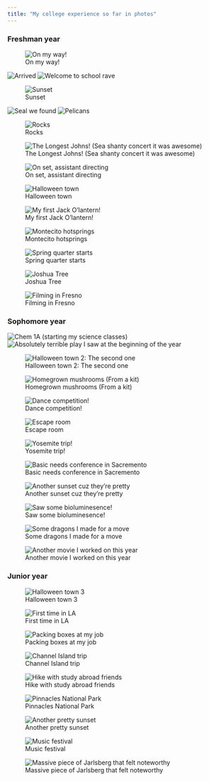 ```yaml
---
title: "My college experience so far in photos"
---
```


### Freshman year

![On my way!](images/gallery/omw.jpg){.lightbox group="freshman year"}

![Arrived](images/gallery/arrived.jpg){.lightbox group="freshman year"}
![Welcome to school rave](images/gallery/storke_rave.jpg){.lightbox group="freshman year"}

![Sunset](images/gallery/beach_sunset.jpg){.lightbox group="freshman year"}

![Seal we found](images/gallery/dead_seal.jpg){.lightbox group="freshman year"} ![Pelicans](images/gallery/pelican.jpg){.lightbox group="freshman year"}

![Rocks](images/gallery/rocks.jpg){.lightbox group="freshman year"}

![The Longest Johns! (Sea shanty concert it was awesome)](images/gallery/tlj.jpg){.lightbox group="freshman year"}

![On set, assistant directing](images/gallery/filming.jpg){.lightbox group="freshman year"}

![Halloween town](images/gallery/halloween_town.jpg){.lightbox group="freshman year"}

![My first Jack O'lantern!](images/gallery/clancy.jpeg){.lightbox group="freshman year"}

![Montecito hotsprings](images/gallery/hotspring_hike.jpg){.lightbox group="freshman year"}

![Spring quarter starts](images/gallery/lounging.jpg){.lightbox group="freshman year"}

![Joshua Tree](images/gallery/jtree.jpg){.lightbox group="freshman year"}

![Filming in Fresno](images/gallery/fresno.jpg){.lightbox group="freshman year"}

### Sophomore year

![Chem 1A (starting my science classes)](images/gallery/chem.jpg){.lightbox group="sophomore year"} ![Absolutely terrible play I saw at the beginning of the year](images/gallery/terrible_play.jpeg){.lightbox group="sophomore year"}

![Halloween town 2: The second one](images/gallery/halloween_town_2.jpeg){.lightbox group="sophomore year"}

![Homegrown mushrooms (From a kit)](images/gallery/mushrooms.jpeg){.lightbox group="sophomore year"}

![Dance competition!](images/gallery/dance_comp.jpeg){.lightbox group="sophomore year"}

![Escape room](images/gallery/escape%20room.jpeg){.lightbox group="sophomore year"}

![Yosemite trip!](images/gallery/yosemite.jpeg){.lightbox group="sophomore year"}

![Basic needs conference in Sacremento](images/gallery/chebna.jpeg){.lightbox group="sophomore year"}

![Another sunset cuz they're pretty](images/gallery/another_sunset.jpeg){.lightbox group="sophomore year"}

![Saw some bioluminesence!](images/gallery/bioluminesence.jpeg){.lightbox group="sophomore year"}

![Some dragons I made for a move](images/gallery/dragons.jpeg){.lightbox group="sophomore year"}

![Another movie I worked on this year](images/gallery/more_filming.jpeg){.lightbox group="sophomore year"}

### Junior year


![Halloween town 3](images/gallery/Halloween_town_3.jpeg){.lightbox group="junior year"}

![First time in LA](images/gallery/first_time_in_LA.jpeg){.lightbox group="junior year"}

![Packing boxes at my job](images/gallery/packing_boxes_at_my_job.jpeg){.lightbox group="junior year"}

![Channel Island trip](images/gallery/channel_island_trip.jpeg){.lightbox group="junior year"}

![Hike with study abroad friends](images/gallery/hike_with_study_abroad_friends.jpeg){.lightbox group="junior year"}

![Pinnacles National Park](images/gallery/pinnicles_national_park.jpeg){.lightbox group="junior year"}

![Another pretty sunset](images/gallery/another_pretty_sunset.jpeg){.lightbox group="junior year"}

![Music festival](images/gallery/music_festival!.jpeg){.lightbox group="junior year"}

![Massive piece of Jarlsberg that felt noteworthy](images/gallery/massive_piece_of_jarlsburg_cheese_that_felt_noteworthy.jpeg){.lightbox group="junior year"}
